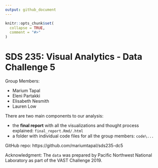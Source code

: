 ```yaml
---
output: github_document
---
```


<!-- README.md is generated from README.Rmd. Please edit that file -->

```r
knitr::opts_chunk$set(
  collapse = TRUE,
  comment = "#>"
)
```

# SDS 235: Visual Analytics - Data Challenge 5

Group Members:

- Marium Tapal
- Eleni Partakki
- Elisabeth Nesmith
- Lauren Low

There are two main components to our analysis:

- the **final report** with all the visualizations and thought process explained: `final_report.Rmd/.html`
- a folder with individual code files for all the group members: `code\...`

GitHub repo: https://github.com/mariumtapal/sds235-dc5

Acknowledgment: The `data` was prepared by Pacific Northwest National Laboratory as part of the VAST Challenge 2019.

